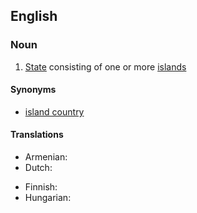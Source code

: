 ==English==
{{wikipedia}}

===Noun===
{{en-noun|sg=[[island]] [[state]]}}

# [[State]] consisting of one or more [[island]]s

====Synonyms====
* [[island country]]

====Translations====
{{trans-top|state consisting of one or more islands}}
* Armenian: {{t|hy|կղզի-պետություն|tr=kłzi-petutʿyun|sc=Armn}}
* Dutch: {{t-|nl|eilandstaat|m}}
{{trans-mid}}
* Finnish: {{t+|fi|saarivaltio}}
* Hungarian: {{t-|hu|szigetország}}
{{trans-bottom}}
